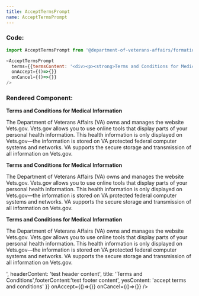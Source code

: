 ```yaml
---
title: AcceptTermsPrompt
name: AcceptTermsPrompt
---
```



### Code:
```javascript
import AcceptTermsPrompt from '@department-of-veterans-affairs/formation-react/AcceptTermsPrompt'

<AcceptTermsPrompt
  terms={{termsContent: '<div><p><strong>Terms and Conditions for Medical Information</strong></p><p>The Department of Veterans Affairs (VA) owns and manages the website Vets.gov. Vets.gov allows you to use online tools that display parts of your personal health information. This health information is only displayed on Vets.gov—the information is stored on VA protected federal computer systems and networks. VA supports the secure storage and transmission of all information on Vets.gov.</p><p><strong>Terms and Conditions for Medical Information</strong></p><p>The Department of Veterans Affairs (VA) owns and manages the website Vets.gov. Vets.gov allows you to use online tools that display parts of your personal health information. This health information is only displayed on Vets.gov—the information is stored on VA protected federal computer systems and networks. VA supports the secure storage and transmission of all information on Vets.gov.</p><p><strong>Terms and Conditions for Medical Information</strong></p><p>The Department of Veterans Affairs (VA) owns and manages the website Vets.gov. Vets.gov allows you to use online tools that display parts of your personal health information. This health information is only displayed on Vets.gov—the information is stored on VA protected federal computer systems and networks. VA supports the secure storage and transmission of all information on Vets.gov.</p></div>', headerContent: 'test header content', title: 'Terms and Conditions',footerContent:'test footer content', yesContent: 'accept terms and conditions'}}
  onAccept={()=>{}}
  onCancel={()=>{}}
/>
```

### Rendered Component:
<div className="site-c-reactcomp__rendered">
  <AcceptTermsPrompt
    terms={{
      termsContent: '<div><p><strong>Terms and Conditions for Medical Information</strong></p><p>The Department of Veterans Affairs (VA) owns and manages the website Vets.gov. Vets.gov allows you to use online tools that display parts of your personal health information. This health information is only displayed on Vets.gov—the information is stored on VA protected federal computer systems and networks. VA supports the secure storage and transmission of all information on Vets.gov.</p><p><strong>Terms and Conditions for Medical Information</strong></p><p>The Department of Veterans Affairs (VA) owns and manages the website Vets.gov. Vets.gov allows you to use online tools that display parts of your personal health information. This health information is only displayed on Vets.gov—the information is stored on VA protected federal computer systems and networks. VA supports the secure storage and transmission of all information on Vets.gov.</p><p><strong>Terms and Conditions for Medical Information</strong></p><p>The Department of Veterans Affairs (VA) owns and manages the website Vets.gov. Vets.gov allows you to use online tools that display parts of your personal health information. This health information is only displayed on Vets.gov—the information is stored on VA protected federal computer systems and networks. VA supports the secure storage and transmission of all information on Vets.gov.</p></div>', headerContent: 'test header content', title: 'Terms and Conditions',footerContent:'test footer content', yesContent: 'accept terms and conditions'
    }}
    onAccept={()=>{}}
    onCancel={()=>{}}
  />
</div>
